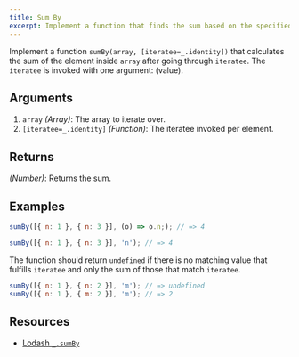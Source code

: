 ```yaml
---
title: Sum By
excerpt: Implement a function that finds the sum based on the specified criteria
---
```


Implement a function `sumBy(array, [iteratee=_.identity])` that calculates the sum of the element inside `array` after going through `iteratee`. The `iteratee` is invoked with one argument: (value).

## Arguments

1. `array` _(Array)_: The array to iterate over.
1. `[iteratee=_.identity]` _(Function)_: The iteratee invoked per element.

## Returns

_(Number)_: Returns the sum.

## Examples

```js
sumBy([{ n: 1 }, { n: 3 }], (o) => o.n;); // => 4

sumBy([{ n: 1 }, { n: 3 }], 'n'); // => 4
```

The function should return `undefined` if there is no matching value that fulfills `iteratee` and only the sum of those that match `iteratee`.

```js
sumBy([{ n: 1 }, { n: 2 }], 'm'); // => undefined
sumBy([{ n: 1 }, { m: 2 }], 'm'); // => 2
```

## Resources

- [Lodash `_.sumBy`](https://lodash.com/docs/#sumBy)

